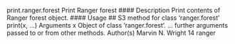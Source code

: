 
print.ranger.forest Print Ranger forest
#### Description
Print contents of Ranger forest object.
#### Usage
## S3 method for class 'ranger.forest'
print(x, ...)
Arguments
x Object of class ’ranger.forest’.
... further arguments passed to or from other methods.
Author(s)
Marvin N. Wright
14 ranger

